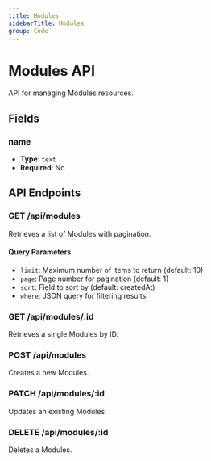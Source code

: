 ```yaml
---
title: Modules
sidebarTitle: Modules
group: Code
---
```


# Modules API

API for managing Modules resources.

## Fields

### name

- **Type**: `text`
- **Required**: No





## API Endpoints

### GET /api/modules
Retrieves a list of Modules with pagination.

#### Query Parameters
- `limit`: Maximum number of items to return (default: 10)
- `page`: Page number for pagination (default: 1)
- `sort`: Field to sort by (default: createdAt)
- `where`: JSON query for filtering results

### GET /api/modules/:id
Retrieves a single Modules by ID.

### POST /api/modules
Creates a new Modules.

### PATCH /api/modules/:id
Updates an existing Modules.

### DELETE /api/modules/:id
Deletes a Modules.

